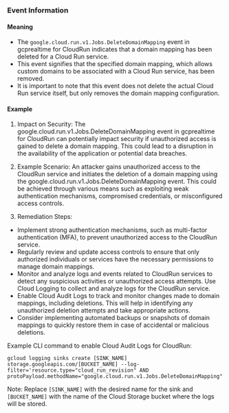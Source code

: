 
### Event Information

#### Meaning

- The `google.cloud.run.v1.Jobs.DeleteDomainMapping` event in gcprealtime for CloudRun indicates that a domain mapping has been deleted for a Cloud Run service.
- This event signifies that the specified domain mapping, which allows custom domains to be associated with a Cloud Run service, has been removed.
- It is important to note that this event does not delete the actual Cloud Run service itself, but only removes the domain mapping configuration.

#### Example

1. Impact on Security: The google.cloud.run.v1.Jobs.DeleteDomainMapping event in gcprealtime for CloudRun can potentially impact security if unauthorized access is gained to delete a domain mapping. This could lead to a disruption in the availability of the application or potential data breaches.

2. Example Scenario: An attacker gains unauthorized access to the CloudRun service and initiates the deletion of a domain mapping using the google.cloud.run.v1.Jobs.DeleteDomainMapping event. This could be achieved through various means such as exploiting weak authentication mechanisms, compromised credentials, or misconfigured access controls.

3. Remediation Steps:
- Implement strong authentication mechanisms, such as multi-factor authentication (MFA), to prevent unauthorized access to the CloudRun service.
- Regularly review and update access controls to ensure that only authorized individuals or services have the necessary permissions to manage domain mappings.
- Monitor and analyze logs and events related to CloudRun services to detect any suspicious activities or unauthorized access attempts. Use Cloud Logging to collect and analyze logs for the CloudRun service.
- Enable Cloud Audit Logs to track and monitor changes made to domain mappings, including deletions. This will help in identifying any unauthorized deletion attempts and take appropriate actions.
- Consider implementing automated backups or snapshots of domain mappings to quickly restore them in case of accidental or malicious deletions.

Example CLI command to enable Cloud Audit Logs for CloudRun:
```
gcloud logging sinks create [SINK_NAME] storage.googleapis.com/[BUCKET_NAME] --log-filter='resource.type="cloud_run_revision" AND protoPayload.methodName="google.cloud.run.v1.Jobs.DeleteDomainMapping"'
```

Note: Replace `[SINK_NAME]` with the desired name for the sink and `[BUCKET_NAME]` with the name of the Cloud Storage bucket where the logs will be stored.

